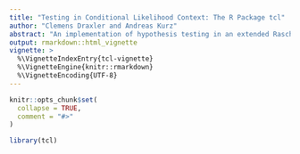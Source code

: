 ```yaml
---
title: "Testing in Conditional Likelihood Context: The R Package tcl"
author: "Clemens Draxler and Andreas Kurz"
abstract: "An implementation of hypothesis testing in an extended Rasch modelling framework, including sample size planning procedures and power computations. Provides 4 statistical tests, i.e., gradient test (GR), likelihood ratio test (LR), Rao score or Lagrange multiplier test (RS), and Wald test, for testing a number of hypotheses referring to the Rasch model (RM), linear logistic test model (LLTM), rating scale model (RSM), and partial credit model (PCM). Three types of functions for power and sample size computations are provided. Firstly, functions to compute the sample size given a user-specified (predetermined) deviation from the hypothesis to be tested, the level alpha, and the power of the test. Secondly, functions to evaluate the power of the tests given a user-specified (predetermined) deviation from the hypothesis to be tested, the level alpha of the test, and the sample size. Thirdly, functions to evaluate the so-called post hoc power of the tests. This is the power of the tests given the observed deviation of the data from the hypothesis to be tested and a user-specified level alpha  of the test. Power and sample size computations are based on a Monte Carlo simulation approach. It is computationally very efficient. The variance of the random error in computing power and sample size arising from the simulation approach is analytically derived by using the delta method."
output: rmarkdown::html_vignette
vignette: >
  %\VignetteIndexEntry{tcl-vignette}
  %\VignetteEngine{knitr::rmarkdown}
  %\VignetteEncoding{UTF-8}
---
```


```r
knitr::opts_chunk$set(
  collapse = TRUE,
  comment = "#>"
)
```

```r
library(tcl)
```
